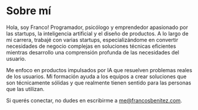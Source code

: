 # Sobre mí

Hola, soy Franco! Programador, psicólogo y emprendedor apasionado por las startups, la inteligencia artificial y el diseño de productos. A lo largo de mi carrera, trabajé con varias startups, especializándome en convertir necesidades de negocio complejas en soluciones técnicas eficientes mientras desarrollo una comprensión profunda de las necesidades del usuario.

Me enfoco en productos impulsados por IA que resuelven problemas reales de los usuarios. Mi formación ayuda a los equipos a crear soluciones que son técnicamente sólidas y que realmente tienen sentido para las personas que las utilizan.

Si querés conectar, no dudes en escribirme a me@francosbenitez.com.
